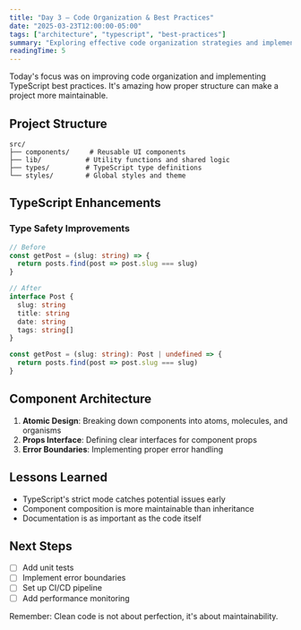 ```yaml
---
title: "Day 3 — Code Organization & Best Practices"
date: "2025-03-23T12:00:00-05:00"
tags: ["architecture", "typescript", "best-practices"]
summary: "Exploring effective code organization strategies and implementing TypeScript best practices in the project."
readingTime: 5
---
```


Today's focus was on improving code organization and implementing TypeScript best practices. It's amazing how proper structure can make a project more maintainable.

## Project Structure

```
src/
├── components/     # Reusable UI components
├── lib/           # Utility functions and shared logic
├── types/         # TypeScript type definitions
└── styles/        # Global styles and theme
```

## TypeScript Enhancements

### Type Safety Improvements

```typescript
// Before
const getPost = (slug: string) => {
  return posts.find(post => post.slug === slug)
}

// After
interface Post {
  slug: string
  title: string
  date: string
  tags: string[]
}

const getPost = (slug: string): Post | undefined => {
  return posts.find(post => post.slug === slug)
}
```

## Component Architecture

1. **Atomic Design**: Breaking down components into atoms, molecules, and organisms
2. **Props Interface**: Defining clear interfaces for component props
3. **Error Boundaries**: Implementing proper error handling

## Lessons Learned

- TypeScript's strict mode catches potential issues early
- Component composition is more maintainable than inheritance
- Documentation is as important as the code itself

## Next Steps

- [ ] Add unit tests
- [ ] Implement error boundaries
- [ ] Set up CI/CD pipeline
- [ ] Add performance monitoring

Remember: Clean code is not about perfection, it's about maintainability. 